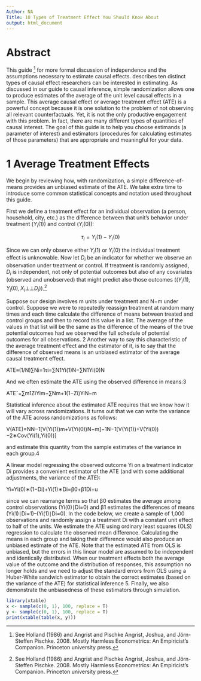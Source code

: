 ```yaml
---
Author: NA
Title: 10 Types of Treatment Effect You Should Know About
output: html_document
---
```



Abstract
==
This guide [^1] for more formal discussion of independence and the assumptions necessary to estimate causal effects. describes ten distinct types of causal effect researchers can be interested in estimating. As discussed in our guide to causal inference, simple randomization allows one to produce estimates of the average of the unit level causal effects in a sample. This average causal effect or average treatment effect (ATE) is a powerful concept because it is one solution to the problem of not observing all relevant counterfactuals. Yet, it is not the only productive engagement with this problem. In fact, there are many different types of quantities of causal interest. The goal of this guide is to help you choose estimands (a parameter of interest) and estimators (procedures for calculating estimates of those parameters) that are appropriate and meaningful for your data.

[^1]: See Holland (1986) and Angrist and Pischke  Angrist, Joshua, and Jörn-Steffen Pischke. 2008. Mostly Harmless Econometrics: An Empiricist’s Companion. Princeton university press.

1 Average Treatment Effects
==
We begin by reviewing how, with randomization, a simple difference-of-means provides an unbiased estimate of the ATE. We take extra time to introduce some common statistical concepts and notation used throughout this guide.

First we define a treatment effect for an individual observation (a person, household, city, etc.) as the difference between that unit’s behavior under treatment $(Y_{i}(1))$ and control $(Y_{i}(0))$:

$$τ_{i}=Y_{i}(1)−Y_{i}(0)$$

Since we can only observe either $Y_{i}(1)$ or $Y_{i}(0)$ the individual treatment effect is unknowable. Now let $D_{i}$ be an indicator for whether we observe an observation under treatment or control. If treatment is randomly assigned, $D_{i}$ is independent, not only of potential outcomes but also of any covariates (observed and unobserved) that might predict also those outcomes $((Y_{i}(1),Y_{i}(0),X_{i}⊥⊥D_{i}))$.[^1]

Suppose our design involves m units under treatment and N−m under control. Suppose we were to repeatedly reassign treatment at random many times and each time calculate the difference of means between treated and control groups and then to record this value in a list. The average of the values in that list will be the same as the difference of the means of the true potential outcomes had we observed the full schedule of potential outcomes for all observations. 2 Another way to say this characteristic of the average treatment effect and the estimator of it, is to say that the difference of observed means is an unbiased estimator of the average causal treatment effect.

ATE≡(1/N)∑Ni=1τi=∑N1Yi(1)N−∑N1Yi(0)N

And we often estimate the ATE using the observed difference in means:3

ATEˆ=∑m1ZiYim−∑Nm+1(1−Zi)YiN−m

Statistical inference about the estimated ATE requires that we know how it will vary across randomizations. It turns out that we can write the variance of the ATE across randomizations as follows:

V(ATE)=NN−1[V(Yi(1))m+V(Yi(0))N−m]−1N−1[V(Yi(1))+V(Yi(0))−2∗Cov(Yi(1),Yi(0))]

and estimate this quantity from the sample estimates of the variance in each group.4

A linear model regressing the observed outcome Yi on a treatment indicator Di provides a convenient estimator of the ATE (and with some additional adjustments, the variance of the ATE):

Yi=Yi(0)∗(1−Di)+Yi(1)∗Di=β0+β1Di+u

since we can rearrange terms so that β0 estimates the average among control observations (Yi(0)∣Di=0) and β1 estimates the differences of means (Yi(1)∣Di=1)–(Yi(1)∣Di=0). In the code below, we create a sample of 1,000 observations and randomly assign a treatment Di with a constant unit effect to half of the units. We estimate the ATE using ordinary least squares (OLS) regression to calculate the observed mean difference. Calculating the means in each group and taking their difference would also produce an unbiased estimate of the ATE. Note that the estimated ATE from OLS is unbiased, but the errors in this linear model are assumed to be independent and identically distributed. When our treatment effects both the average value of the outcome and the distribution of responses, this assumption no longer holds and we need to adjust the standard errors from OLS using a Huber-White sandwich estimator to obtain the correct estimates (based on the variance of the ATE) for statistical inference 5. Finally, we also demonstrate the unbiasedness of these estimators through simulation.




```r
library(xtable)
x <- sample(c(0, 1), 100, replace = T)
y <- sample(c(0, 1), 100, replace = T)
print(xtable(table(x, y)))
```

